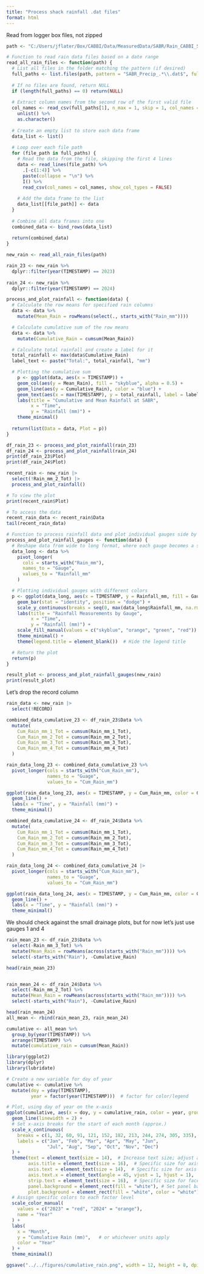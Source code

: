 ---
title: "Process shack rainfall .dat files"
format: html
---
Read from logger box files, not zipped
```{r}
path <- "C:/Users/jflater/Box/CABBI/Data/MeasuredData/SABR/Rain_CABBI_Shack/Shack_Rain/"
```

```{r}
# Function to read rain data files based on a date range
read_all_rain_files <- function(path) {
  # List all files in the folder matching the pattern (if desired)
  full_paths <- list.files(path, pattern = "SABR_Precip_.*\\.dat$", full.names = TRUE)
  
  # If no files are found, return NULL
  if (length(full_paths) == 0) return(NULL)
  
  # Extract column names from the second row of the first valid file
  col_names <- read_csv(full_paths[1], n_max = 1, skip = 1, col_names = FALSE, show_col_types = FALSE) %>%
    unlist() %>%
    as.character()
  
  # Create an empty list to store each data frame
  data_list <- list()
  
  # Loop over each file path
  for (file_path in full_paths) {
    # Read the data from the file, skipping the first 4 lines
    data <- read_lines(file_path) %>% 
      .[-c(1:4)] %>%
      paste(collapse = "\n") %>%
      I() %>% 
      read_csv(col_names = col_names, show_col_types = FALSE)
    
    # Add the data frame to the list
    data_list[[file_path]] <- data
  }
  
  # Combine all data frames into one
  combined_data <- bind_rows(data_list)
  
  return(combined_data)
}

```

```{r}
new_rain <- read_all_rain_files(path)
```
```{r}
rain_23 <- new_rain %>% 
  dplyr::filter(year(TIMESTAMP) == 2023)
  
rain_24 <- new_rain %>% 
  dplyr::filter(year(TIMESTAMP) == 2024)
```

```{r}
process_and_plot_rainfall <- function(data) {
  # Calculate the row means for specified rain columns
  data <- data %>%
    mutate(Mean_Rain = rowMeans(select(., starts_with("Rain_mm"))))

  # Calculate cumulative sum of the row means
  data <- data %>%
    mutate(Cumulative_Rain = cumsum(Mean_Rain))

  # Calculate total rainfall and create a label for it
  total_rainfall <- max(data$Cumulative_Rain)
  label_text <- paste("Total:", total_rainfall, "mm")

  # Plotting the cumulative sum
    p <- ggplot(data, aes(x = TIMESTAMP)) +
    geom_col(aes(y = Mean_Rain), fill = "skyblue", alpha = 0.5) +
    geom_line(aes(y = Cumulative_Rain), color = "blue") +
    geom_text(aes(x = max(TIMESTAMP), y = total_rainfall, label = label_text), hjust = 1.1, vjust = 2.1, check_overlap = TRUE) +
    labs(title = "Cumulative and Mean Rainfall at SABR",
         x = "Time",
         y = "Rainfall (mm)") +
    theme_minimal()
  
  return(list(Data = data, Plot = p))
}
```
```{r}
df_rain_23 <- process_and_plot_rainfall(rain_23)
df_rain_24 <- process_and_plot_rainfall(rain_24)
print(df_rain_23$Plot)
print(df_rain_24$Plot)

```

```{r}
recent_rain <- new_rain |> 
  select(!Rain_mm_2_Tot) |> 
  process_and_plot_rainfall()

# To view the plot
print(recent_rain$Plot)

# To access the data
recent_rain_data <- recent_rain$Data
tail(recent_rain_data)
```

```{r}
# Function to process rainfall data and plot individual gauges side by side
process_and_plot_rainfall_gauges <- function(data) {
  # Reshape data from wide to long format, where each gauge becomes a separate observation
  data_long <- data %>%
    pivot_longer(
      cols = starts_with("Rain_mm"),
      names_to = "Gauge",
      values_to = "Rainfall_mm"
    ) 

  # Plotting individual gauges with different colors
  p <- ggplot(data_long, aes(x = TIMESTAMP, y = Rainfall_mm, fill = Gauge)) +
    geom_bar(stat = "identity", position = "dodge") +  
    scale_y_continuous(breaks = seq(0, max(data_long$Rainfall_mm, na.rm = TRUE) + 0.5, by = 0.5)) +  # Custom y-axis breaks
    labs(title = "Rainfall Measurements by Gauge",
         x = "Time",
         y = "Rainfall (mm)") +
    scale_fill_manual(values = c("skyblue", "orange", "green", "red")) +  # Customize colors for each gauge
    theme_minimal() +
    theme(legend.title = element_blank())  # Hide the legend title

  # Return the plot
  return(p)
}

result_plot <- process_and_plot_rainfall_gauges(new_rain)
print(result_plot)

```

<!-- Save data, this is raw so we will need to remove bad gauges when plotting -->
<!-- We need to append new data to combined data -->
<!-- ```{r} -->
<!-- max(combined_data$TIMESTAMP) -->
<!-- ``` -->
<!-- We need to get the files from `r max(combined_data$TIMESTAMP)` to now -->
<!-- ```{r} -->
<!-- new_rain <- read_rain_files(path, "2024-06-14", "2024-06-24") -->
<!-- ``` -->

<!-- ```{r} -->
<!-- head(new_rain) -->
<!-- head(combined_data) -->
<!-- ``` -->
<!-- ```{r} -->
<!-- rain <- bind_rows(combined_data, new_rain) -->
<!-- ``` -->
<!-- ```{r} -->
<!-- head(rain) -->
<!-- ``` -->

<!-- ```{r} -->
<!-- tail(rain) -->
<!-- ``` -->

<!-- ```{r} -->
<!-- # Count duplicates in the column -->
<!-- duplicate_counts <- table(rain$TIMESTAMP) -->

<!-- # Filter counts to find duplicates -->
<!-- duplicate_counts[duplicate_counts > 1] -->
<!-- ``` -->

<!-- ```{r} -->
<!-- any(duplicated(rain$RECORD)) -->
<!-- any(duplicated(rain$TIMESTAMP)) -->
<!-- ``` -->

Let's drop the record column

```{r}
rain_data <- new_rain |>
  select(!RECORD)
```

```{r}
combined_data_cumulative_23 <- df_rain_23$Data %>%
  mutate(
    Cum_Rain_mm_1_Tot = cumsum(Rain_mm_1_Tot),
    Cum_Rain_mm_2_Tot = cumsum(Rain_mm_2_Tot),
    Cum_Rain_mm_3_Tot = cumsum(Rain_mm_3_Tot),
    Cum_Rain_mm_4_Tot = cumsum(Rain_mm_4_Tot)
  )

rain_data_long_23 <- combined_data_cumulative_23 %>%  
  pivot_longer(cols = starts_with("Cum_Rain_mm"),
               names_to = "Guage",
               values_to = "Cum_Rain_mm")

ggplot(rain_data_long_23, aes(x = TIMESTAMP, y = Cum_Rain_mm, color = Guage, group = Guage)) +
  geom_line() +
  labs(x = "Time", y = "Rainfall (mm)") +
  theme_minimal()

combined_data_cumulative_24 <- df_rain_24$Data %>%
  mutate(
    Cum_Rain_mm_1_Tot = cumsum(Rain_mm_1_Tot),
    Cum_Rain_mm_2_Tot = cumsum(Rain_mm_2_Tot),
    Cum_Rain_mm_3_Tot = cumsum(Rain_mm_3_Tot),
    Cum_Rain_mm_4_Tot = cumsum(Rain_mm_4_Tot)
  )

rain_data_long_24 <- combined_data_cumulative_24 |> 
  pivot_longer(cols = starts_with("Cum_Rain_mm"),
               names_to = "Guage",
               values_to = "Cum_Rain_mm")

ggplot(rain_data_long_24, aes(x = TIMESTAMP, y = Cum_Rain_mm, color = Guage, group = Guage)) +
  geom_line() +
  labs(x = "Time", y = "Rainfall (mm)") +
  theme_minimal()
```

We should check against the small drainage plots, but for now let's just use gauges 1 and 4

```{r}
rain_mean_23 <- df_rain_23$Data %>% 
  select(-Rain_mm_3_Tot) %>%
  mutate(Mean_Rain = rowMeans(across(starts_with("Rain_mm")))) %>% 
  select(-starts_with("Rain"), -Cumulative_Rain)

head(rain_mean_23)


rain_mean_24 <- df_rain_24$Data %>% 
  select(-Rain_mm_2_Tot) %>%
  mutate(Mean_Rain = rowMeans(across(starts_with("Rain_mm")))) %>% 
  select(-starts_with("Rain"), -Cumulative_Rain)

head(rain_mean_24)
all_mean <- rbind(rain_mean_23, rain_mean_24)
```
```{r}
cumulative <- all_mean %>% 
  group_by(year(TIMESTAMP)) %>% 
  arrange(TIMESTAMP) %>% 
  mutate(cumulative_rain = cumsum(Mean_Rain))
```

```{r}
library(ggplot2)
library(dplyr)
library(lubridate)

# Create a new variable for day of year
cumulative <- cumulative %>%
  mutate(doy = yday(TIMESTAMP),
         year = factor(year(TIMESTAMP)))  # factor for color/legend

# Plot, using day of year on the x-axis
ggplot(cumulative, aes(x = doy, y = cumulative_rain, color = year, group = year)) +
  geom_line(linewidth = 2) +
  # Set x-axis breaks for the start of each month (approx.)
  scale_x_continuous(
    breaks = c(1, 32, 60, 91, 121, 152, 182, 213, 244, 274, 305, 335),
    labels = c("Jan", "Feb", "Mar", "Apr", "May", "Jun", 
               "Jul", "Aug", "Sep", "Oct", "Nov", "Dec")
  ) + 
  theme(text = element_text(size = 14),  # Increase text size; adjust as needed
        axis.title = element_text(size = 16),  # Specific size for axis titles
        axis.text = element_text(size = 14),  # Specific size for axis text
        axis.text.x = element_text(angle = 45, vjust = 1, hjust = 1),  # Rotate x-axis labels
        strip.text = element_text(size = 16),  # Specific size for facet labels
        panel.background = element_rect(fill = "white"), # Set panel background to white
        plot.background = element_rect(fill = "white", color = "white")) +
  # Assign specific colors to each factor level
  scale_color_manual(
    values = c("2023" = "red", "2024" = "orange"),
    name = "Year"
  ) +
  labs(
    x = "Month",
    y = "Cumulative Rain (mm)",   # or whichever units apply
    color = "Year"
  ) +
  theme_minimal()

ggsave("../../figures/cumulative_rain.png", width = 12, height = 8, dpi = 300)
```

